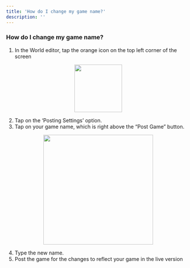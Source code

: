 ```yaml
---
title: 'How do I change my game name?'
description: ''
---
```


### How do I change my game name?

1. In the World editor, tap the orange icon on the top left corner of the screen

<p align="center">
  <img width="130" noZoom src="https://i.imgur.com/TocBoa7.png" />
</p>
    
2. Tap on the ‘Posting Settings’ option.
3. Tap on your game name, which is right above the “Post Game” button.
    
<p align="center">
  <img width="300" noZoom src="https://i.imgur.com/OBxmlsZ.png" />
</p>
    
4. Type the new name.
5. Post the game for the changes to reflect your game in the live version
